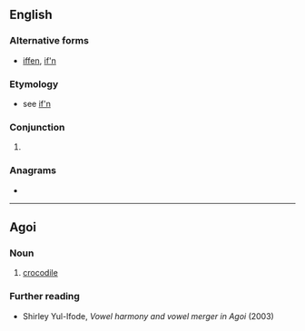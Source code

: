 ==English==

===Alternative forms===
* [[iffen]], [[if'n]]

===Etymology===
* see [[if'n]]

===Conjunction===
{{en-con}}

# {{nonstandard form of|if|lang=en}}

===Anagrams===
* {{anagrams|en|Enif|Fein|Fine|NiFe|feni|fine|neif|nief|nife}}

----

==Agoi==

===Noun===
{{head|ibm|noun|head=ìfèn}}

# [[crocodile]]

===Further reading===
* Shirley Yul-Ifode, ''Vowel harmony and vowel merger in Agoi'' (2003)